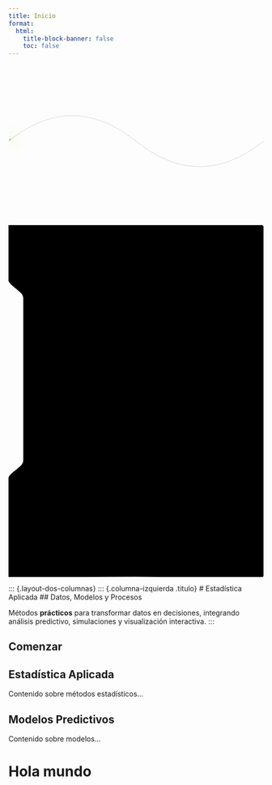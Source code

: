 ```yaml
---
title: Inicio
format:
  html:
    title-block-banner: false
    toc: false
---
```


<div class="fondo-animado">
  <svg width="100%" height="100%" viewBox="0 0 1000 600"
       xmlns="http://www.w3.org/2000/svg" preserveAspectRatio="xMidYMid slice">
    <path id="trayectoria" 
          d="M 0 300 Q 250 100 500 300 T 1000 300"
          stroke="rgba(0,0,0,0.15)"
          stroke-width="2"
          fill="none"/>
    <circle r="20" fill="#ABFF02" opacity="0.4" filter="url(#halo)">
      <animate attributeName="opacity" values="0.2;0.6;0.2" dur="2s" repeatCount="indefinite"/>
      <animateMotion dur="6s" repeatCount="indefinite">
        <mpath xlink:href="#trayectoria"/>
      </animateMotion>
    </circle>
    <rect x="-4" y="-1" width="5" height="2" rx="1" ry="1" fill="#111">
      <animateMotion dur="6s" repeatCount="indefinite">
        <mpath xlink:href="#trayectoria"/>
      </animateMotion>
    </rect>
    <defs>
      <filter id="halo" x="-150%" y="-150%" width="400%" height="400%">
        <feGaussianBlur in="SourceGraphic" stdDeviation="25"/>
      </filter>
    </defs>
  </svg>
</div>

<!-- Path background optimizado para responsive -->
<svg class="path-background" xmlns="http://www.w3.org/2000/svg"
     viewBox="0 0 500 690" preserveAspectRatio="xMinYMin meet">
  <path d="M 0 0 
           L 492 0 
           C 497 0 500 2 500 7 
           L 500 685 
           C 499 688 496 690 493 690 
           L 246 688 
           L 0 689 
           L 0 501.12 
           A 17.23 17.23 0 0 1 6.11 487.95 
           L 23.89 472.93 
           A 17.23 17.23 0 0 0 30 459.77 
           L 30 144.32 
           A 17.23 17.23 0 0 0 23.89 131.15 
           L 6.11 116.13 
           A 17.23 17.23 0 0 1 0 102.97 
           L 0 0 Z"
        fill="#000" 
        stroke="#000" stroke-width="2"/>
</svg>

::: {.layout-dos-columnas}
::: {.columna-izquierda .titulo}
# Estadística Aplicada
## Datos, Modelos y Procesos

Métodos **prácticos** para transformar datos en decisiones, integrando 
<span class="resaltado">análisis predictivo</span>, simulaciones y visualización interactiva.
:::

::: {.columna-derecha .presentacion}
# Comenzar
:::

<section id="seccion-estadistica" class="seccion"> <div class="contenedor"> <h2>Estadística Aplicada</h2> <p>Contenido sobre métodos estadísticos...</p> </div> </section><section id="seccion-modelos" class="seccion"> <div class="contenedor"> <h2>Modelos Predictivos</h2> <p>Contenido sobre modelos...</p> </div> </section>

# Hola mundo

